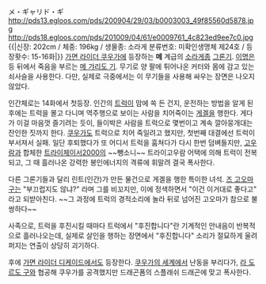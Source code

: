 メ・ギャリド・ギ
http://pds13.egloos.com/pds/200904/29/03/b0003003_49f85560d5878.jpg
http://pds18.egloos.com/pds/201009/04/61/e0009761_4c823ed9ee7c0.jpg
{{|신장: 202cm / 체중: 196kg / 생물종: 소라게
분류번호: 미확인생명체 제24호 / 등장홧수: 15-16화|}}
[[가면 라이더 쿠우가]]에 등장하는 '''메''' 계급의 [[소라게]]종 [[그론기]]. [[이명]]은 등 뒤에서 죽음을 부르는 [[메 갸리도 기]]. 무기로 양 팔에 튀어나온 커터와 몸에 감고 있는 쇠사슬을 사용한다. 다만, 실제로 극중에서는 이 무기들을 사용해 싸우는 장면은 나오지 않았다.

인간체로는 14화에서 첫등장. 인간의 [[트럭]]이 맘에 쏙 든 건지, 운전하는 방법을 알게 된 후에는 트럭을 몰고 다니며 역주행으로 보이는 사람을 치어죽이는 [[게겔]]을 행한다. 게다가 이걸 마음껏 즐기려는 듯이, 들이박은 사람을 트럭으로 몇번이고 계속 깔아뭉개대는 잔인한 짓까지 한다. [[쿠우가]]도 트럭으로 치어 죽일려고 했지만, 첫번째 대결에선 트럭이 부서져서 실패. 일단 후퇴했다가 또 어디서 트럭을 훔쳐다가 다시 한번 덤벼들지만, [[고우람]]과 합체한 [[트라이체이서2000]]의 ~~뺑소니~~ 트라이고우람 어택에 의해 트럭이 전복되고, 그 때 흘러나온 강력한 봉인에너지의 격류에 휘말려 결국 폭사한다. 

다른 그론기들과 달리 린트(인간)가 만든 물건으로 게겔을 행한 특이한 녀석. [[즈 고오마 구]]는 "부끄럽지도 않냐?" 라며 그를 비꼬지만, 이에 정색하면서 "이건 이거대로 좋다고" 라고 되받아친다. ~~그 과정에 트럭의 경적소리에 놀라 뒤로 넘어진 고오마가 참으로 불쌍하다~~

사족으로, 트럭을 후진시킬 때마다 트럭에서 "후진합니다"란 기계적인 안내음이 반복적으로 흘러나오는데, 실제로 살인을 행하는 장면에서 "후진합니다" 소리가 절묘하게 울려퍼지는 연출이 상당히 괴기하다.

후에 [[가면 라이더 디케이드]]에서도 등장한다. [[쿠우가의 세계]]에서 난동을 부리다가, [[라 도르도 구]]와 협공해 쿠우가를 공격했지만 드래곤폼의 스플래쉬 드래곤에 맞고 폭사한다.
